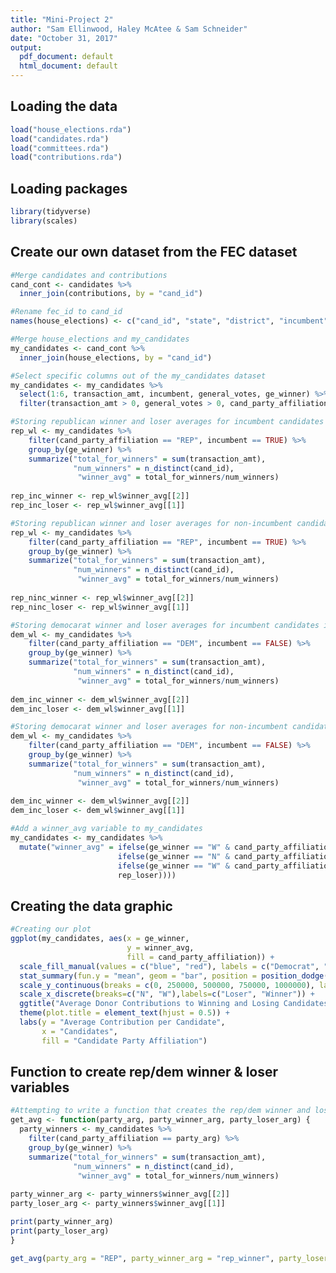 ```yaml
---
title: "Mini-Project 2"
author: "Sam Ellinwood, Haley McAtee & Sam Schneider"
date: "October 31, 2017"
output:
  pdf_document: default
  html_document: default
---
```



## Loading the data

```r
load("house_elections.rda")
load("candidates.rda")
load("committees.rda")
load("contributions.rda")
```

## Loading packages 

```r
library(tidyverse)
library(scales)
```

## Create our own dataset from the FEC dataset

```r
#Merge candidates and contributions 
cand_cont <- candidates %>%
  inner_join(contributions, by = "cand_id")

#Rename fec_id to cand_id
names(house_elections) <- c("cand_id", "state", "district", "incumbent", "candidate_name", "party", "primary_votes", "runoff_votes", "general_votes","ge_winner")

#Merge house_elections and my_candidates
my_candidates <- cand_cont %>%
  inner_join(house_elections, by = "cand_id")

#Select specific columns out of the my_candidates dataset
my_candidates <- my_candidates %>%
  select(1:6, transaction_amt, incumbent, general_votes, ge_winner) %>%
  filter(transaction_amt > 0, general_votes > 0, cand_party_affiliation == "DEM" | cand_party_affiliation == "REP")
```


```r
#Storing republican winner and loser averages for incumbent candidates in rep_inc_winner and rep_inc_loser 
rep_wl <- my_candidates %>%
    filter(cand_party_affiliation == "REP", incumbent == TRUE) %>%
    group_by(ge_winner) %>%
    summarize("total_for_winners" = sum(transaction_amt),
              "num_winners" = n_distinct(cand_id),
               "winner_avg" = total_for_winners/num_winners) 
  
rep_inc_winner <- rep_wl$winner_avg[[2]]
rep_inc_loser <- rep_wl$winner_avg[[1]]

#Storing republican winner and loser averages for non-incumbent candidates in rep_ninc_winner and rep_ninc_loser 
rep_wl <- my_candidates %>%
    filter(cand_party_affiliation == "REP", incumbent == TRUE) %>%
    group_by(ge_winner) %>%
    summarize("total_for_winners" = sum(transaction_amt),
              "num_winners" = n_distinct(cand_id),
               "winner_avg" = total_for_winners/num_winners) 
  
rep_ninc_winner <- rep_wl$winner_avg[[2]]
rep_ninc_loser <- rep_wl$winner_avg[[1]]

#Storing democarat winner and loser averages for incumbent candidates in dem_inc_winner and dem_inc_loser 
dem_wl <- my_candidates %>%
    filter(cand_party_affiliation == "DEM", incumbent == FALSE) %>%
    group_by(ge_winner) %>%
    summarize("total_for_winners" = sum(transaction_amt),
              "num_winners" = n_distinct(cand_id),
               "winner_avg" = total_for_winners/num_winners) 
  
dem_inc_winner <- dem_wl$winner_avg[[2]]
dem_inc_loser <- dem_wl$winner_avg[[1]]

#Storing democarat winner and loser averages for non-incumbent candidates in dem_ninc_winner and dem_ninc_loser 
dem_wl <- my_candidates %>%
    filter(cand_party_affiliation == "DEM", incumbent == FALSE) %>%
    group_by(ge_winner) %>%
    summarize("total_for_winners" = sum(transaction_amt),
              "num_winners" = n_distinct(cand_id),
               "winner_avg" = total_for_winners/num_winners) 
  
dem_inc_winner <- dem_wl$winner_avg[[2]]
dem_inc_loser <- dem_wl$winner_avg[[1]]
```


```r
#Add a winner_avg variable to my_candidates
my_candidates <- my_candidates %>%
  mutate("winner_avg" = ifelse(ge_winner == "W" & cand_party_affiliation == "DEM", dem_winner,
                        ifelse(ge_winner == "N" & cand_party_affiliation == "DEM", dem_loser,
                        ifelse(ge_winner == "W" & cand_party_affiliation == "REP", rep_winner,
                        rep_loser))))
```

## Creating the data graphic 

```r
#Creating our plot
ggplot(my_candidates, aes(x = ge_winner, 
                          y = winner_avg, 
                          fill = cand_party_affiliation)) +
  scale_fill_manual(values = c("blue", "red"), labels = c("Democrat", "Republican")) +
  stat_summary(fun.y = "mean", geom = "bar", position = position_dodge()) +
  scale_y_continuous(breaks = c(0, 250000, 500000, 750000, 1000000), labels = dollar) +
  scale_x_discrete(breaks=c("N", "W"),labels=c("Loser", "Winner")) +
  ggtitle("Average Donor Contributions to Winning and Losing Candidates") +
  theme(plot.title = element_text(hjust = 0.5)) +
  labs(y = "Average Contribution per Candidate", 
       x = "Candidates", 
       fill = "Candidate Party Affiliation") 
```

## Function to create rep/dem winner & loser variables 

```r
#Attempting to write a function that creates the rep/dem winner and loser variables
get_avg <- function(party_arg, party_winner_arg, party_loser_arg) {
  party_winners <- my_candidates %>%
    filter(cand_party_affiliation == party_arg) %>%
    group_by(ge_winner) %>%
    summarize("total_for_winners" = sum(transaction_amt),
              "num_winners" = n_distinct(cand_id),
               "winner_avg" = total_for_winners/num_winners) 
  
party_winner_arg <- party_winners$winner_avg[[2]]
party_loser_arg <- party_winners$winner_avg[[1]]

print(party_winner_arg)
print(party_loser_arg)
}

get_avg(party_arg = "REP", party_winner_arg = "rep_winner", party_loser_arg = "rep_loser")

```


